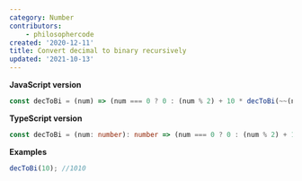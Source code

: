```yaml
---
category: Number
contributors:
    - philosophercode
created: '2020-12-11'
title: Convert decimal to binary recursively
updated: '2021-10-13'
---
```


**JavaScript version**

```js decToBi.js
const decToBi = (num) => (num === 0 ? 0 : (num % 2) + 10 * decToBi(~~(num / 2)));
```

**TypeScript version**

```ts decToBi.ts
const decToBi = (num: number): number => (num === 0 ? 0 : (num % 2) + 10 * decToBi(~~(num / 2)));
```

**Examples**

```js examples.js
decToBi(10); //1010
```
